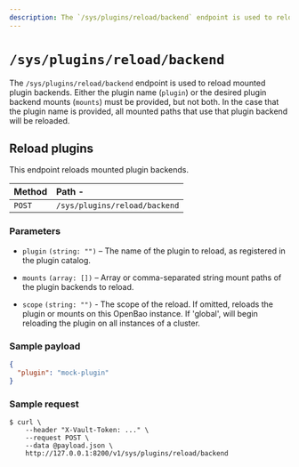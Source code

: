 ```yaml
---
description: The `/sys/plugins/reload/backend` endpoint is used to reload plugin backends.
---
```


# `/sys/plugins/reload/backend`

The `/sys/plugins/reload/backend` endpoint is used to reload mounted plugin
backends. Either the plugin name (`plugin`) or the desired plugin backend mounts
(`mounts`) must be provided, but not both. In the case that the plugin name is
provided, all mounted paths that use that plugin backend will be reloaded.

## Reload plugins

This endpoint reloads mounted plugin backends.

| Method | Path -                        |
| :----- | :---------------------------- |
| `POST` | `/sys/plugins/reload/backend` |

### Parameters

- `plugin` `(string: "")` – The name of the plugin to reload, as
  registered in the plugin catalog.

- `mounts` `(array: [])` – Array or comma-separated string mount paths
  of the plugin backends to reload.

- `scope` `(string: "")` - The scope of the reload. If omitted, reloads the
  plugin or mounts on this OpenBao instance. If 'global', will begin reloading the
  plugin on all instances of a cluster.

### Sample payload

```json
{
  "plugin": "mock-plugin"
}
```

### Sample request

```shell-session
$ curl \
    --header "X-Vault-Token: ..." \
    --request POST \
    --data @payload.json \
    http://127.0.0.1:8200/v1/sys/plugins/reload/backend
```
